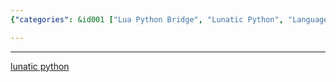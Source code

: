 ```yaml
---
{"categories": &id001 ["Lua Python Bridge", "Lunatic Python", "Language integration", "Communication", "Programming languages", "Software tools"], "category": "Lua Python Bridge", "date": "2022-11-12 05:41:44", "description": "This article discusses the Lua Python Bridge, focusing on the 'Lunatic Python' tool that allows for easy communication between the Lua and Python programming languages.", "tags": *id001, "title": "lua python bridge"}

---
```


------

[lunatic python](https://labix.org/lunatic-python)

